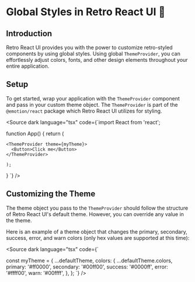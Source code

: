 
<Meta title="Overview/Global Styles" />

# Global Styles in Retro React UI 🎨

## Introduction

Retro React UI provides you with the power to customize retro-styled components by using global styles. Using global `ThemeProvider`, you can effortlessly adjust colors, fonts, and other design elements throughout your entire application.

## Setup

To get started, wrap your application with the `ThemeProvider` component and pass in your custom theme object. The `ThemeProvider` is part of the `@emotion/react` package which Retro React UI utilizes for styling.

<Source
dark
language="tsx"
code={`import React from 'react';

function App() {
return (

    <ThemeProvider theme={myTheme}>
      <Button>Click me</Button>
    </ThemeProvider>

    );

} `} />

## Customizing the Theme

The theme object you pass to the `ThemeProvider` should follow the structure of Retro React UI's default theme. However, you can override any value in the theme.

Here is an example of a theme object that changes the primary, secondary, success, error, and warn colors (only hex values are supported at this time):

<Source
	dark
	language="tsx"
	code={`
  
const myTheme = { 
  ...defaultTheme, 
  colors: { 
    ...defaultTheme.colors, 
    primary: '#ff0000', 
    secondary: '#00ff00', 
    success: '#0000ff', 
    error: '#ffff00', 
    warn: '#00ffff', 
    }, 
  }; 
`}
/>
